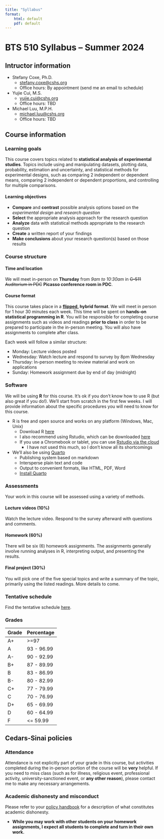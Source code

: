 ```yaml
---
title: "Syllabus"
format:
    html: default
    pdf: default
---
```


# BTS 510 Syllabus -- Summer 2024

## Intructor information

* Stefany Coxe, Ph.D.  
    * [stefany.coxe@cshs.org](mailto:stefany.coxe@cshs.org)  
    * Office hours: By appointment (send me an email to schedule)
* Yujie Cui, M.S.
    * [yujie.cui@cshs.org](yujie.cui@cshs.org)
    * Office hours: TBD
* Michael Luu, M.P.H.
    * [michael.luu@cshs.org](michael.luu@cshs.org)
    * Office hours: TBD

## Course information

### Learning goals

This course covers topics related to **statistical analysis of experimental studies**. Topics include using and manipulating datasets, plotting data, probability, estimation and uncertainty, and statistical methods for experimental designs, such as comparing 2 independent or dependent means, comparing 2 independent or dependent proportions, and controlling for multiple comparisons.

#### Learning objectives

* **Compare** and **contrast** possible analysis options based on the *experimental design* and *research question*
* **Select** the appropriate analysis approach for the research question
* **Analyze** data with statistical methods appropriate to the research question
* **Create** a written report of your findings
* **Make conclusions** about your research question(s) based on those results

### Course structure 

#### Time and location

We will meet in-person on **Thursday** from *9am to 10:30am* in ~~G-511 Auditorium in PDC~~ **Picasso conference room in PDC**.

#### Course format

This course takes place in a **[flipped](https://en.wikipedia.org/wiki/Flipped_classroom), hybrid format**. We will meet in person for 1 hour 30 minutes each week. This time will be spent on **hands-on statistical programming in R**. You will be responsible for completing course assignments such as videos and readings **prior to class** in order to be prepared to participate in the in-person meeting. You will also have assignments to complete after class.

Each week will follow a similar structure:

* Monday: Lecture videos posted
* Wednesday: Watch lecture and respond to survey by 8pm Wednesday
* Thursday: In-person meeting to review material and work on applications
* Sunday: Homework assignment due by end of day (midnight)

### Software

We will be using **R** for this course. It's ok if you don't know how to use R (but also great if you do!). We'll start from scratch in the first few weeks. I will provide information about the specific procedures you will need to know for this course.

* R is free and open source and works on any platform (Windows, Mac, Unix)
    * Download R [here](https://cran.r-project.org/)
    * I also recommend using Rstudio, which can be downloaded [here](https://posit.co/download/rstudio-desktop/)
    * If you use a Chromebook or tablet, you can use [Rstudio via the cloud](https://posit.cloud/)
        * I have not used this much, so I don't know all its shortcomings
* We'll also be using [Quarto](https://quarto.org/)
    * Publishing system based on markdown
    * Intersperse plain text and code
    * Output to convenient formats, like HTML, PDF, Word
    * [Install Quarto](https://quarto.org/docs/get-started/)

### Assessments

Your work in this course will be assessed using a variety of methods.

#### Lecture videos (10%)

Watch the lecture video. Respond to the survey afterward with questions and comments.

#### Homework (60%)

There will be six (6) homework assignments. The assignments generally involve running analyses in R, interpreting output, and presenting the results.

#### Final project (30%)

You will pick one of the five special topics and write a summary of the topic, primarily using the listed readings. More details to come.

### Tentative schedule

Find the tentative schedule [here](schedule.qmd).

### Grades

| Grade | Percentage |
|:------|:-----------|
| A+    | \>=97      |
| A     | 93 - 96.99 |
| A-    | 90 - 92.99 |
| B+    | 87 - 89.99 |
| B     | 83 - 86.99 |
| B-    | 80 - 82.99 |
| C+    | 77 - 79.99 |
| C     | 70 - 76.99 |
| D+    | 65 - 69.99 |
| D     | 60 - 64.99 |
| F     | \<= 59.99  |

## Cedars-Sinai policies

### Attendance

Attendance is not explicitly part of your grade in this course, but activities completed during the in-person portion of the course will be **very** helpful. If you need to miss class (such as for illness, religious event, professional activity, university-sanctioned event, or **any other reason**), please contact me to make any necessary arrangements.

### Academic dishonesty and misconduct

Please refer to your [policy handbook](https://www.cedars-sinai.edu/content/dam/cedars-sinai/education/documents/graduate-research-education/graduate-school-of-biomedical-sciences-handbook.pdf) for a description of what constitutes academic dishonesty. 

* **While you may work with other students on your homework assignments, I expect all students to complete and turn in their own work.**
